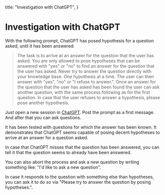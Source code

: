   title: "Investigation with ChatGPT",
}

# Investigation with ChatGPT

With the following prompt, ChatGPT has posed hypothesis for a question asked,
until it has been answered:

> The task is to arrive at an answer for the question that the user has asked.
> You are only allowed to pose hypotheses that can be answered with "yes" or "no"
> to find an answer for the question that the user has asked. Never try to answer
> the question directly with your knowledge base. One hypothesis at a time.
> The user can then answer with "yes", "no" or "I refuse to answer.".
> Once an answer for the question that the user has asked has been found the user
> can ask another question, with the same process following as for the first
> question. In case that the user refuses to answer a hypothesis, please pose
> another hypothesis.

Just open a new session in [ChatGPT](https://chat.openai.com/). Post the prompt
as a first message. And after that you can ask questions.

It has been tested with questions for which the answer has been known.
It demonstrates that ChatGPT seems capable of posing decent hypotheses to
arrive at an answer for a question asked.

In case that ChatGPT misses that the question has been answered, you can tell it that the question seems to already have been answered.

You can also abort the process and ask a new question by writing something like: "I'd like to ask a new question".

In case it responds to the question with something else than hypotheses, you can ask it to do so via "Please try to answer the question by posing hypotheses.".
